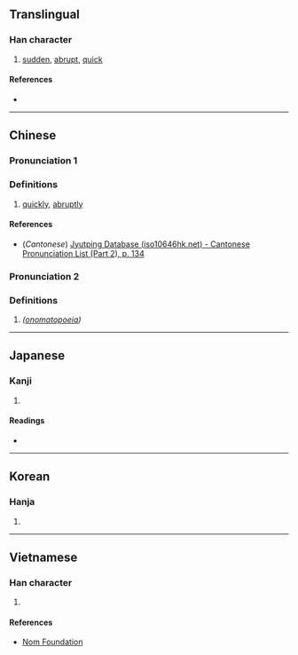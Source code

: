 {{character info/new}}
==Translingual==

===Han character===
{{Han char|rn=76|rad=欠|as=08|sn=12|four=97882|canj=FFNO|ids=⿰炎欠}}

# [[sudden]], [[abrupt]], [[quick]]

====References====
* {{Han ref|kx=0568.160|dkj=16099|dj=0957.020|hdz=32144.040|uh=6B3B|ud=27451|bh=D9DB|bd=55771}}

----

==Chinese==
{{zh-forms}}

===Pronunciation 1===
{{zh-pron
|m=xū
|c=fat1,caat3
|mc=y
|oc=y
|ma=
|cat=a
}}

===Definitions===
{{zh-hanzi}}

# [[quickly]], [[abruptly]]

====References====
* (''Cantonese'') [http://www.iso10646hk.net/jp/document/download.jsp Jyutping Database (iso10646hk.net) - Cantonese Pronunciation List (Part 2), p. 134]

===Pronunciation 2===
{{zh-pron
|m=chuā
}}

===Definitions===
{{zh-hanzi}}

# ''([[onomatopoeia]])''

----

==Japanese==

===Kanji===
{{ja-kanji|grade=|rs=欠08}}

# {{defn|lang=ja|sort=欠08}}

====Readings====
* {{ja-readings|on=[[くつ]] (kutsu), [[くち]] (kuchi)|kun=}}

----

==Korean==

===Hanja===
{{ko-hanja|hangeul=훌|eumhun=|rv=hul|mr=hul|y=hwul}}

# {{defn|lang=ko|sort=欠08}}

----

==Vietnamese==

===Han character===
{{vi-readings|rs=欠08| hanviet = hư}}

# {{defn|lang=vi|sort=欠08}}

====References====
* [http://nomfoundation.org/common/nom_details.php?codepoint=6b3b Nom Foundation]